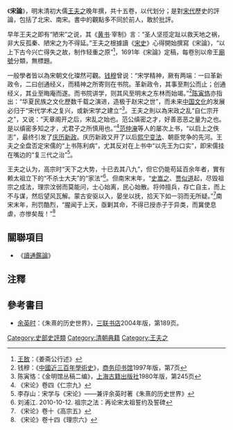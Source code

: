 《'''宋論'''》，明末清初大儒[[王夫之|王夫之]]晚年撰，共十五卷，以代划分；是對[[宋代|宋代]]歷史的評論，包括了北宋、南宋。書中的觀點多不同於前人，敢於批評。

早年王夫之即有“陋宋”之说，其《[[黄书|黄书]]·宰制》言：“圣人坚揽定趾以救天地之祸，非大反孤秦、陋宋之为不得延。”王夫之根據讀《[[宋史|宋史]]》心得開始撰寫《宋論》，“以上下古今兴亡得失之故，制作轻重之原”<ref>[[王敔|王敔]]：《姜斋公行述》</ref>，1691年《宋論》定稿，每卷別以帝王[[廟號|廟號]]分類，無標題。

一般學者皆以為宋朝文化璨然可觀。[[钱穆|钱穆]]曾说：“宋学精神，厥有两端：一曰革新政令，二曰创通经义，而精神之所寄则在书院。革新政令，其事至荆公而止；创通经义，其业至晦庵而遂。而书院讲学，则其风至明末之东林而始竭。”<ref>钱穆：《[[中國近三百年學術史_(錢穆)|中國近三百年學術史]]》，[[商务印书馆|商务印书馆]]1997年版，第7页</ref>[[陈寅恪|陈寅恪]]亦指出：“华夏民族之文化歷数千载之演进，造极于赵宋之世”，而未来[[中国文化|中国文化]]的发展必归于“宋代学术之复兴，或新宋学之建立”<ref>陈寅恪：《金明馆丛稿二编》，[[上海古籍出版社|上海古籍出版社]]1980年版，第245页</ref>。王夫之則以為宋政之乱“自仁宗开之”，又说：“天章阁开之后，宋乱之始也。范公缜密之才，好善恶恶之量为之也。是以缜密多知之才，尤君子之所慎用也。”<ref>《宋论》卷四《仁宗九》</ref>[[范仲淹|范仲淹]]等人的屡次上书，“以启上之佚志”，最终引发了[[庆历新政|庆历新政]]。庆历新政又开了以后[[熙宁变法|熙宁变法]]、朝臣党争的先河。王夫之全盘否定宋儒的“上书陈利病”，尤其反对在上书中“以先王为口实”，即宋儒挂在嘴边的“复三代之治”<ref>李存山：宋学与《宋论》——兼评余英时著《朱熹的历史世界》</ref>。

王夫之认为，高宗时“天下之大势，十已去其八九”，但它仍能苟延百余年者，實有赖太祖立下的“不杀士大夫”的“家法”<ref>刘浦江. 2010-10-12. 祖宗之法：再论宋太祖誓约及誓碑</ref>。但南宋末年，“[[史嵩之|史嵩之]]、[[贾似道|贾似道]]起，尽毁祖宗之成法，理宗汶弱而莫能问，士心始离，民心始散。将帅擅兵，存亡自主，而上不与谋，然后望风瓦解。蒙古安驱以入，晏坐以抚，拾天下如一羽而无所疑。”<ref>《宋论》卷十《高宗五》</ref>南宋末年，刑罚酷烈，“腥闻于上天，亟剿其命，不得已授赤子于异类，而冀使息虐，亦惨矣哉！”<ref>《宋论》卷十四《理宗六》</ref>

== 關聯項目 ==
* 《[[讀通鑑論|讀通鑑論]]》

== 注釋 ==
{{reflist|2}}

== 參考書目 ==
{{wikisource}}
* [[余英时|余英时]]：《朱熹的历史世界》，[[三联书店|三联书店]]2004年版，第189页。

[[Category:史部史評類|Category:史部史評類]]
[[Category:清朝典籍|Category:清朝典籍]]
[[Category:王夫之|Category:王夫之]]